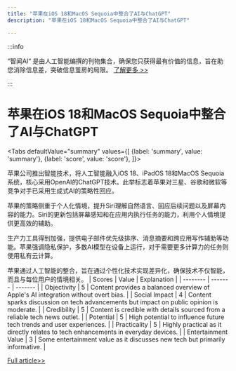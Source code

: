 ```yaml
---
title: "苹果在iOS 18和MacOS Sequoia中整合了AI与ChatGPT"
description: "苹果在iOS 18和MacOS Sequoia中整合了AI与ChatGPT"

---
```



:::info

“智闻AI“ 是由人工智能编撰的刊物集合，确保您只获得最有价值的信息，旨在助您消除信息差，突破信息茧房的局限。  [了解更多 >>](/)

:::

# 苹果在iOS 18和MacOS Sequoia中整合了AI与ChatGPT


<Tabs
	defaultValue="summary"
	values={[
	{label: 'summary', value: 'summary'},
	{label: 'score', value: 'score'},
]}>
<TabItem value="summary">


苹果公司推出智能技术，将人工智能融入iOS 18、iPadOS 18和MacOS Sequoia系统，核心采用OpenAI的ChatGPT技术。此举标志着苹果对三星、谷歌和微软等竞争对手已采用生成式AI的策略性回应。

苹果的策略侧重于个人化情境，提升Siri理解自然语言、回应后续问题以及屏幕内容的能力。Siri的更新包括屏幕感知和在应用内执行任务的能力，利用个人情境提供更高效的辅助。

生产力工具得到加强，提供电子邮件优先级排序、消息摘要和跨应用写作辅助等功能。苹果强调隐私保护，多数AI模型在设备上运行，对于需要更多计算力的任务则使用私有云计算。

苹果通过人工智能的整合，旨在通过个性化技术实现差异化，确保技术不仅智能，而且与每位用户的情境相关。
</TabItem>
<TabItem value="score">
	| Scores     | Value   | Explanation |
	| -------- | ------- | ------- |
	| Objectivity  | 5    | Content provides a balanced overview of Apple's AI integration without overt bias.    |
	| Social Impact | 4     | Content sparks discussion on tech advancements but impact on public opinion is moderate.    |
	| Credibility    | 5    | Content is credible with details sourced from a reliable tech news outlet.    |
	| Potential    | 5    | High potential to influence future tech trends and user experiences.    |
	| Practicality    | 5    | Highly practical as it directly relates to tech enhancements in everyday devices.    |
	| Entertainment Value    | 3    | Some entertainment value as it discusses new tech but primarily informative.    |
</TabItem>
</Tabs>

[Full article>>](https://www.cnet.com/tech/mobile/apple-intelligence-brings-ai-to-the-iphone-with-chatgpt-integration-and-more/#ftag=CAD590a51e)
